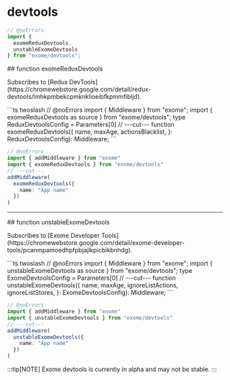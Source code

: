 # devtools

```ts twoslash
// @noErrors
import {
  exomeReduxDevtools,
  unstableExomeDevtools
} from "exome/devtools";
```

<div className="api-explore">
<div className="api-anchor">
## function exomeReduxDevtools
</div>
<p className="api-explore-comment">
Subscribes to [Redux DevTools](https://chromewebstore.google.com/detail/redux-devtools/lmhkpmbekcpmknklioeibfkpmmfibljd).
</p>
```ts twoslash
// @noErrors
import { Middleware } from "exome";
import { exomeReduxDevtools as source } from "exome/devtools";
type ReduxDevtoolsConfig = Parameters<typeof source>[0]
// ---cut---
function exomeReduxDevtools({
  name,
  maxAge,
  actionsBlacklist,
}: ReduxDevtoolsConfig): Middleware;
```

</div>

```ts [Example] twoslash
// @noErrors
import { addMiddleware } from "exome"
import { exomeReduxDevtools } from "exome/devtools"
// ---cut---
addMiddleware(
  exomeReduxDevtools({
    name: "App name"
  })
)
```

---

<div className="api-explore">
<div className="api-anchor">
## function unstableExomeDevtools
</div>
<p className="api-explore-comment">
Subscribes to [Exome Developer Tools](https://chromewebstore.google.com/detail/exome-developer-tools/pcanmpamoedhpfpbjajlkpicbikbnhdg).
</p>
```ts twoslash
// @noErrors
import { Middleware } from "exome";
import { unstableExomeDevtools as source } from "exome/devtools";
type ExomeDevtoolsConfig = Parameters<typeof source>[0]
// ---cut---
function unstableExomeDevtools({
  name,
  maxAge,
  ignoreListActions,
  ignoreListStores,
}: ExomeDevtoolsConfig): Middleware;
```
</div>

```ts [Example] twoslash
// @noErrors
import { addMiddleware } from "exome"
import { unstableExomeDevtools } from "exome/devtools"
// ---cut---
addMiddleware(
  unstableExomeDevtools({
    name: "App name"
  })
)
```

:::tip[NOTE]
Exome devtools is currently in alpha and may not be stable.
:::
